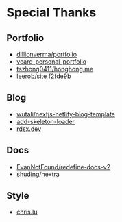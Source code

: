 # Special Thanks

## Portfolio

- [dillionverma/portfolio](https://portfolio-magicui.vercel.app/blog)
- [vcard-personal-portfolio](https://codewithsadee.github.io/vcard-personal-portfolio/)
- [tszhong0411/honghong.me](https://github.com/tszhong0411/honghong.me)
- [leerob/site](https://github.com/leerob/site) [f2fde9b](https://github.com/leerob/site/tree/f2fde9b4a033bb2b639fe36e3902d5c75c2cccee)


## Blog

- [wutali/nextjs-netlify-blog-template](https://github.com/wutali/nextjs-netlify-blog-template)
- [add-skeleton-loader](https://www.npmjs.com/package/react-loading-skeleton)
- [rdsx.dev](https://github.com/rudrodip/rdsx.dev)

## Docs

- [EvanNotFound/redefine-docs-v2](https://github.com/EvanNotFound/redefine-docs-v2)
- [shuding/nextra](https://github.com/shuding/nextra)

## Style

- [chris.lu](https://chris.lu/)

